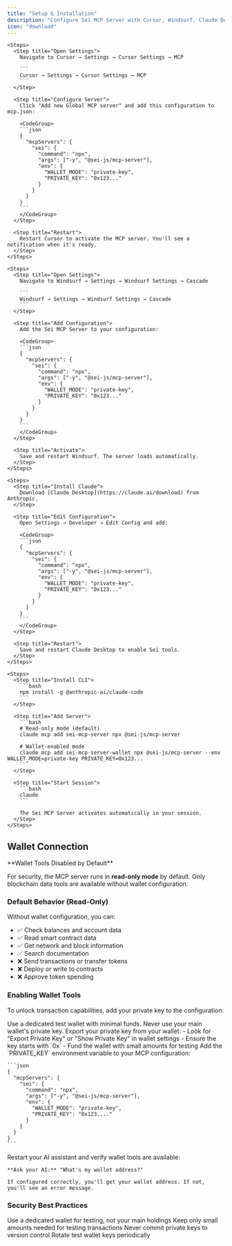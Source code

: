 ```yaml
---
title: "Setup & Installation"
description: "Configure Sei MCP Server with Cursor, Windsurf, Claude Desktop, or CLI"
icon: "download"
---
```


<Tabs>
  <Tab title="Cursor IDE">
    
    <Steps>
      <Step title="Open Settings">
        Navigate to Cursor → Settings → Cursor Settings → MCP
        
        ```
        Cursor → Settings → Cursor Settings → MCP
        ```
      </Step>
      
      <Step title="Configure Server">
        Click "Add new Global MCP server" and add this configuration to mcp.json:
        
        <CodeGroup>
        ```json
        {
          "mcpServers": {
            "sei": {
              "command": "npx",
              "args": ["-y", "@sei-js/mcp-server"],
              "env": {
                "WALLET_MODE": "private-key",
                "PRIVATE_KEY": "0x123..."
              }
            }
          }
        }
        ```
        </CodeGroup>
      </Step>
      
      <Step title="Restart">
        Restart Cursor to activate the MCP server. You'll see a notification when it's ready.
      </Step>
    </Steps>
    
  </Tab>
  
  <Tab title="Windsurf">
    
    <Steps>
      <Step title="Open Settings">
        Navigate to Windsurf → Settings → Windsurf Settings → Cascade
        
        ```
        Windsurf → Settings → Windsurf Settings → Cascade
        ```
      </Step>
      
      <Step title="Add Configuration">
        Add the Sei MCP Server to your configuration:
        
        <CodeGroup>
        ```json
        {
          "mcpServers": {
            "sei": {
              "command": "npx",
              "args": ["-y", "@sei-js/mcp-server"],
              "env": {
                "WALLET_MODE": "private-key",
                "PRIVATE_KEY": "0x123..."
              }
            }
          }
        }
        ```
        </CodeGroup>
      </Step>
      
      <Step title="Activate">
        Save and restart Windsurf. The server loads automatically.
      </Step>
    </Steps>
    
  </Tab>
  
  <Tab title="Claude Desktop">
    
    <Steps>
      <Step title="Install Claude">
        Download [Claude Desktop](https://claude.ai/download) from Anthropic.
      </Step>
      
      <Step title="Edit Configuration">
        Open Settings → Developer → Edit Config and add:
        
        <CodeGroup>
        ```json
        {
          "mcpServers": {
            "sei": {
              "command": "npx",
              "args": ["-y", "@sei-js/mcp-server"],
              "env": {
                "WALLET_MODE": "private-key",
                "PRIVATE_KEY": "0x123..."
              }
            }
          }
        }
        ```
        </CodeGroup>
      </Step>
      
      <Step title="Restart">
        Save and restart Claude Desktop to enable Sei tools.
      </Step>
    </Steps>
    
  </Tab>
  
  <Tab title="Claude CLI">
    
    <Steps>
      <Step title="Install CLI">
        ```bash
        npm install -g @anthropic-ai/claude-code
        ```
      </Step>
      
      <Step title="Add Server">
        ```bash
        # Read-only mode (default)
        claude mcp add sei-mcp-server npx @sei-js/mcp-server
        
        # Wallet-enabled mode
        claude mcp add sei-mcp-server-wallet npx @sei-js/mcp-server --env WALLET_MODE=private-key PRIVATE_KEY=0x123...
        ```
      </Step>
      
      <Step title="Start Session">
        ```bash
        claude
        ```
        
        The Sei MCP Server activates automatically in your session.
      </Step>
    </Steps>
    
  </Tab>
</Tabs>

## Wallet Connection

<Note>
**Wallet Tools Disabled by Default**

For security, the MCP server runs in **read-only mode** by default. Only blockchain data tools are available without wallet configuration.
</Note>

### Default Behavior (Read-Only)

Without wallet configuration, you can:
- ✅ Check balances and account data
- ✅ Read smart contract data
- ✅ Get network and block information
- ✅ Search documentation
- ❌ Send transactions or transfer tokens
- ❌ Deploy or write to contracts
- ❌ Approve token spending

### Enabling Wallet Tools

To unlock transaction capabilities, add your private key to the configuration:

<Warning>
Use a dedicated test wallet with minimal funds. Never use your main wallet's private key.
</Warning>

<Steps>
  <Step title="Get Private Key">
    Export your private key from your wallet:
    - Look for "Export Private Key" or "Show Private Key" in wallet settings
    - Ensure the key starts with `0x`
    - Fund the wallet with small amounts for testing
  </Step>
  
  <Step title="Add to Configuration">
    Add the `PRIVATE_KEY` environment variable to your MCP configuration:
    
    ```json
    {
      "mcpServers": {
        "sei": {
          "command": "npx",
          "args": ["-y", "@sei-js/mcp-server"],
          "env": {
            "WALLET_MODE": "private-key",
            "PRIVATE_KEY": "0x123...."
          }
        }
      }
    }
    ```
  </Step>
  
  <Step title="Restart & Verify">
    Restart your AI assistant and verify wallet tools are available:
    
    **Ask your AI:** "What's my wallet address?"
    
    If configured correctly, you'll get your wallet address. If not, you'll see an error message.
  </Step>
</Steps>

### Security Best Practices

<CardGroup cols={2}>
  <Card title="Test Wallet Only" icon="shield-check">
    Use a dedicated wallet for testing, not your main holdings
  </Card>
  <Card title="Minimal Funds" icon="coins">
    Keep only small amounts needed for testing transactions
  </Card>
  <Card title="Secure Storage" icon="lock">
    Never commit private keys to version control
  </Card>
  <Card title="Regular Rotation" icon="arrows-rotate">
    Rotate test wallet keys periodically
  </Card>
</CardGroup>